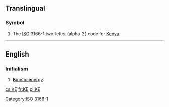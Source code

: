 {{also|Appendix:Variations of "ke"}}
==Translingual==
{{wikipedia}}

===Symbol===
{{head|mul|symbol}}
# The [[ISO]] 3166-1 two-letter (alpha-2) code for [[Kenya]].

[[Category:ISO 3166-1]]

----

==English==

===Initialism===
{{rfc-header|Initialism}}
{{head|en|initialism}}
# [[kinetic energy|'''K'''inetic '''e'''nergy]].

[[cs:KE]]
[[fr:KE]]
[[pl:KE]]